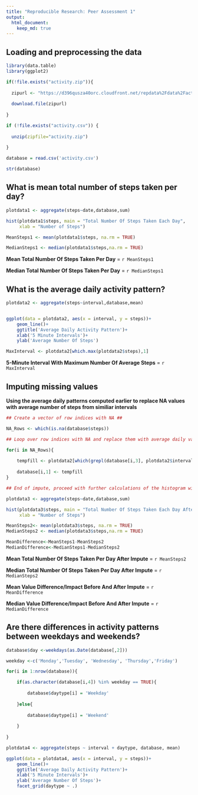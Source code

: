 ```yaml
---
title: "Reproducible Research: Peer Assessment 1"
output: 
  html_document:
    keep_md: true
---
```




## Loading and preprocessing the data

```r

library(data.table)
library(ggplot2)

if(!file.exists("activity.zip")){
  
  zipurl <- "https://d396qusza40orc.cloudfront.net/repdata%2Fdata%2Factivity.zip"
  
  download.file(zipurl)
  
}

if (!file.exists("activity.csv")) { 
  
  unzip(zipfile="activity.zip")
  
}

database = read.csv('activity.csv')

str(database)

```



## What is mean total number of steps taken per day?

```r

plotdata1 <- aggregate(steps~date,database,sum)

hist(plotdata1$steps, main = "Total Number Of Steps Taken Each Day", 
     xlab = "Number of Steps")

MeanSteps1 <- mean(plotdata1$steps, na.rm = TRUE)

MedianSteps1 <- median(plotdata1$steps,na.rm = TRUE)

```

**Mean Total Number Of Steps Taken Per Day** = `r MeanSteps1`

**Median Total Number Of Steps Taken Per Day** = `r MedianSteps1`



## What is the average daily activity pattern? 

```r

plotdata2 <- aggregate(steps~interval,database,mean)


ggplot(data = plotdata2, aes(x = interval, y = steps))+
    geom_line()+
    ggtitle('Average Daily Activity Pattern')+
    xlab('5 Minute Intervals')+
    ylab('Average Number Of Steps')

MaxInterval <- plotdata2[which.max(plotdata2$steps),1]

```

**5-Minute Interval With Maximum Number Of Average Steps** = `r MaxInterval`



## Imputing missing values

**Using the average daily patterns computed earlier to replace NA values with average number of steps from similiar intervals**

```r

## Create a vector of row indices with NA ##

NA_Rows <- which(is.na(database$steps))

## Loop over row indices with NA and replace them with average daily values from a similiar interval. ##

for(i in NA_Rows){
        
    tempfill <- plotdata2[which(grepl(database[i,3], plotdata2$interval))[1],2]
        
    database[i,1] <- tempfill
}

## End of impute, proceed with further calculations of the histogram with total number of steps per day and mean and median of the total number of steps per day.

plotdata3 <- aggregate(steps~date,database,sum)

hist(plotdata3$steps, main = "Total Number Of Steps Taken Each Day After Impute", 
     xlab = "Number of Steps")

MeanSteps2<- mean(plotdata3$steps, na.rm = TRUE)
MedianSteps2 <- median(plotdata3$steps,na.rm = TRUE)

MeanDifference<-MeanSteps1-MeanSteps2 
MedianDifference<-MedianSteps1-MedianSteps2 

```


**Mean Total Number Of Steps Taken Per Day After Impute** = `r MeanSteps2`

**Median Total Number Of Steps Taken Per Day After Impute** = `r MedianSteps2`

**Mean Value Difference/Impact Before And After Impute** = `r MeanDifference`

**Median Value Difference/Impact Before And After Impute** = `r MedianDifference`


## Are there differences in activity patterns between weekdays and weekends?

```r

database$day <-weekdays(as.Date(database[,2]))

weekday <-c('Monday','Tuesday', 'Wednesday', 'Thursday','Friday')

for(i in 1:nrow(database)){

    if(as.character(database[i,4]) %in% weekday == TRUE){
        
        database$daytype[i] = 'Weekday'
        
    }else{
        
        database$daytype[i] = 'Weekend'
        
    }
        
}

plotdata4 <- aggregate(steps ~ interval + daytype, database, mean)

ggplot(data = plotdata4, aes(x = interval, y = steps))+
    geom_line()+
    ggtitle('Average Daily Activity Pattern')+
    xlab('5 Minute Intervals')+
    ylab('Average Number Of Steps')+
    facet_grid(daytype ~ .)

```